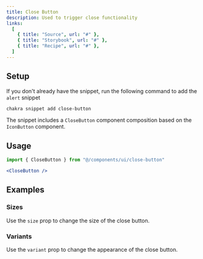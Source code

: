 ```yaml
---
title: Close Button
description: Used to trigger close functionality
links:
  [
    { title: "Source", url: "#" },
    { title: "Storybook", url: "#" },
    { title: "Recipe", url: "#" },
  ]
---
```


<ExampleTabs name="close-button-basic" />

## Setup

If you don't already have the snippet, run the following command to add the
`alert` snippet

```sh
chakra snippet add close-button
```

The snippet includes a `CloseButton` component composition based on the
`IconButton` component.

## Usage

```jsx
import { CloseButton } from "@/components/ui/close-button"
```

```jsx
<CloseButton />
```

## Examples

### Sizes

Use the `size` prop to change the size of the close button.

<ExampleTabs name="close-button-with-sizes" />

### Variants

Use the `variant` prop to change the appearance of the close button.

<ExampleTabs name="close-button-with-variants" />
